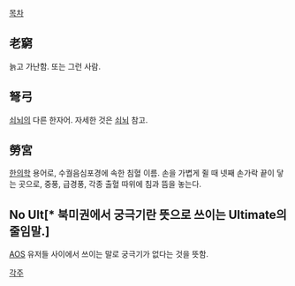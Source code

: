 [[목차]]

== 老窮 ==
늙고 가난함. 또는 그런 사람.

== 弩弓 ==
[[쇠뇌]]의 다른 한자어. 자세한 것은 [[쇠뇌]] 참고.

== 勞宮 ==
[[한의학]] 용어로, 수궐음심포경에 속한 침혈 이름. 손을 가볍게 쥘 때 넷째 손가락 끝이 닿는 곳으로, 중풍, 급경풍, 각종 출혈 따위에 침과 뜸을 놓는다.

== No Ult[* 북미권에서 궁극기란 뜻으로 쓰이는 Ultimate의 줄임말.] ==
[[AOS]] 유저들 사이에서 쓰이는 말로 궁극기가 없다는 것을 뜻함.

[[각주]]
